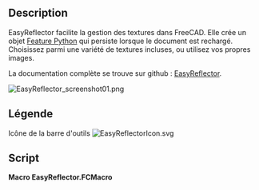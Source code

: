 <languages/>

<div class="mw-translate-fuzzy">
{{Macro/fr
|Name=Macro EasyReflector
|Name/fr=Macro EasyReflector
|Icon=EasyReflectorIcon.svg
|Description=Gérer facilement les textures avec cette fonction en Python
|Author=TheMarkster
|Version=0.2023.12.09
|Date=2023-12-09
|FCVersion=Python versions 3
|Download=[https://wiki.freecadweb.org/File:EasyReflectorIcon.svg Icône de la barre d'outils]
|Links=[https://github.com/mwganson/EasyReflector Documentation complète sur Github]
}}
</div>

<span id="Description"></span>
==Description== 

EasyReflector facilite la gestion des textures dans FreeCAD. Elle crée un objet [[App_FeaturePython/fr|Feature Python]] qui persiste lorsque le document est rechargé. Choisissez parmi une variété de textures incluses, ou utilisez vos propres images.

La documentation complète se trouve sur github : [https://github.com/mwganson/EasyReflector EasyReflector].

[[Image:EasyReflector_screenshot01.png]]
{{Caption|Copie d'écran de la Macro EasyReflector}}

<span id="Legend"></span>
== Légende ==

{{Codeextralink|https://gist.github.com/mwganson/aea3c51981c0b994cfd961cf4db56b50/raw/71b325b7c1568e2460beb099f553225a5516fc44/EasyReflector.FCMacro|EasyReflector.FCMacro}}

Icône de la barre d'outils
[[Image:EasyReflectorIcon.svg]]

== Script == 

'''Macro EasyReflector.FCMacro'''

{{CodeDownload|https://gist.github.com/mwganson/aea3c51981c0b994cfd961cf4db56b50|EasyReflector.FCMacro}}